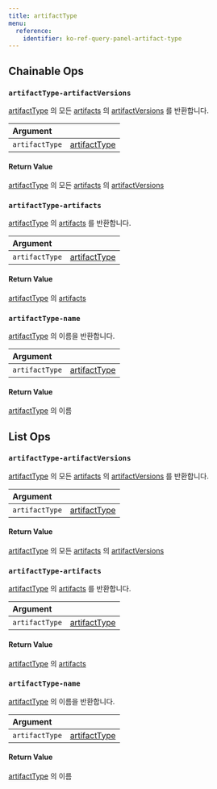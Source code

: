 ---
title: artifactType
menu:
  reference:
    identifier: ko-ref-query-panel-artifact-type
---

## Chainable Ops
<h3 id="artifactType-artifactVersions"><code>artifactType-artifactVersions</code></h3>

[artifactType]( artifact-type) 의 모든 [artifacts]( artifact) 의 [artifactVersions]( artifact-version) 를 반환합니다.

| Argument |  |
| :--- | :--- |
| `artifactType` | [artifactType]( artifact-type) |

#### Return Value
[artifactType]( artifact-type) 의 모든 [artifacts]( artifact) 의 [artifactVersions](artifact-version)

<h3 id="artifactType-artifacts"><code>artifactType-artifacts</code></h3>

[artifactType](artifact-type) 의 [artifacts]( artifact) 를 반환합니다.

| Argument |  |
| :--- | :--- |
| `artifactType` | [artifactType](artifact-type) |

#### Return Value
[artifactType]( artifact-type) 의 [artifacts]( artifact)

<h3 id="artifactType-name"><code>artifactType-name</code></h3>

[artifactType](artifact-type) 의 이름을 반환합니다.

| Argument |  |
| :--- | :--- |
| `artifactType` | [artifactType]( artifact-type) |

#### Return Value
[artifactType]( artifact-type) 의 이름


## List Ops
<h3 id="artifactType-artifactVersions"><code>artifactType-artifactVersions</code></h3>

[artifactType]( artifact-type) 의 모든 [artifacts]( artifact) 의 [artifactVersions]( artifact-version) 를 반환합니다.

| Argument |  |
| :--- | :--- |
| `artifactType` | [artifactType]( artifact-type) |

#### Return Value
[artifactType]( artifact-type) 의 모든 [artifacts]( artifact) 의 [artifactVersions]( artifact-version)

<h3 id="artifactType-artifacts"><code>artifactType-artifacts</code></h3>

[artifactType](artifact-type) 의 [artifacts]( artifact) 를 반환합니다.

| Argument |  |
| :--- | :--- |
| `artifactType` | [artifactType]( artifact-type) |

#### Return Value
[artifactType]( artifact-type) 의 [artifacts]( artifact)

<h3 id="artifactType-name"><code>artifactType-name</code></h3>

[artifactType]( artifact-type) 의 이름을 반환합니다.

| Argument |  |
| :--- | :--- |
| `artifactType` | [artifactType]( artifact-type) |

#### Return Value
[artifactType]( artifact-type) 의 이름

